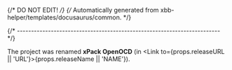 {/* DO NOT EDIT! */}
{/* Automatically generated from xbb-helper/templates/docusaurus/common. */}


{/* ------------------------------------------------------------------------ */}

The project was renamed **xPack OpenOCD**
(in <Link to={props.releaseURL || 'URL'}>{props.releaseName || 'NAME'}</Link>).
